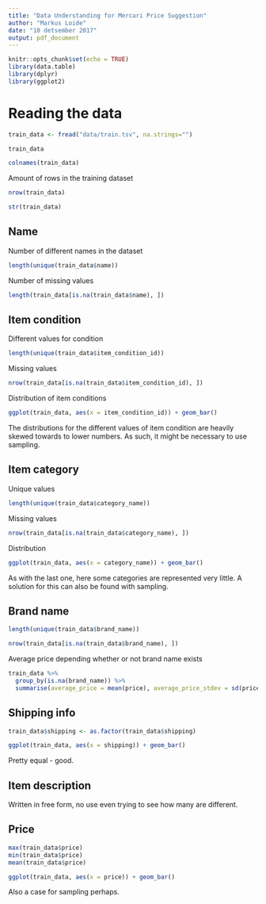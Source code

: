 ```yaml
---
title: "Data Understanding for Mercari Price Suggestion"
author: "Markus Loide"
date: "10 detsember 2017"
output: pdf_document
---
```


```r
knitr::opts_chunk$set(echo = TRUE)
library(data.table)
library(dplyr)
library(ggplot2)
```

# Reading the data

```r
train_data <- fread("data/train.tsv", na.strings="")
```

```r
train_data
```

```r
colnames(train_data)
```

Amount of rows in the training dataset

```r
nrow(train_data)
```

```r
str(train_data)
```


## Name

Number of different names in the dataset 

```r
length(unique(train_data$name))
```

Number of missing values

```r
length(train_data[is.na(train_data$name), ])
```

## Item condition

Different values for condition

```r
length(unique(train_data$item_condition_id))
```

Missing values

```r
nrow(train_data[is.na(train_data$item_condition_id), ])
```

Distribution of item conditions

```r
ggplot(train_data, aes(x = item_condition_id)) + geom_bar()
```

The distributions for the different values of item condition are heavily skewed towards to lower numbers. As such, it might be necessary to use sampling.

## Item category

Unique values

```r
length(unique(train_data$category_name))
```

Missing values

```r
nrow(train_data[is.na(train_data$category_name), ])
```

Distribution

```r
ggplot(train_data, aes(x = category_name)) + geom_bar()
```

As with the last one, here some categories are represented very little. A solution for this can also be found with sampling.


## Brand name

```r
length(unique(train_data$brand_name))
```

```r
nrow(train_data[is.na(train_data$brand_name), ])
```

Average price depending whether or not brand name exists

```r
train_data %>%
  group_by(is.na(brand_name)) %>%
  summarise(average_price = mean(price), average_price_stdev = sd(price), max_price = max(price), min_price = min(price))
```

## Shipping info

```r
train_data$shipping <- as.factor(train_data$shipping)
```

```r
ggplot(train_data, aes(x = shipping)) + geom_bar()
```

Pretty equal - good.

## Item description

Written in free form, no use even trying to see how many are different.

## Price

```r
max(train_data$price)
min(train_data$price)
mean(train_data$price)
```



```r
ggplot(train_data, aes(x = price)) + geom_bar()
```

Also a case for sampling perhaps.